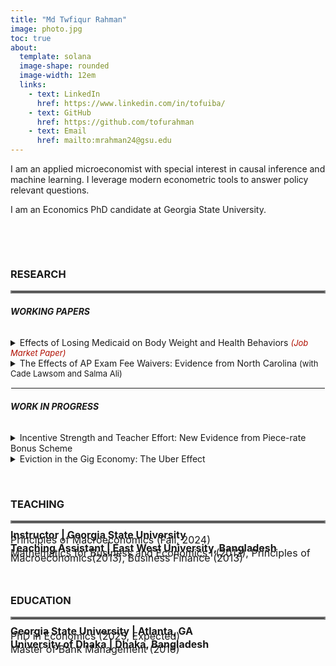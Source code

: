 ```yaml
---
title: "Md Twfiqur Rahman"
image: photo.jpg
toc: true
about: 
  template: solana
  image-shape: rounded
  image-width: 12em
  links:
    - text: LinkedIn
      href: https://www.linkedin.com/in/tofuiba/
    - text: GitHub
      href: https://github.com/tofurahman
    - text: Email
      href: mailto:mrahman24@gsu.edu
---
```


I am an applied microeconomist with special interest in causal inference and machine learning. I leverage modern econometric tools to answer policy relevant questions.

I am an Economics PhD candidate at Georgia State University.

<br>

<br>

### RESEARCH

<hr style="border:2px solid gray">

###### **WORKING PAPERS**

<details><summary>Effects of Losing Medicaid on Body Weight and Health Behaviors <font color=blue; size="2"><i>(Job Market Paper)</i></font></summary>

Approximately 170,000 childless adults abruptly lost Medicaid coverage as a result of Tennessee's 2005 Medicaid reform. Leveraging this policy-induced variation in health insurance coverage, I investigate the impact of large-scale Medicaid disenrollment on body weight and health behaviors. Using Behavioral Risk Factor Surveillance System (BRFSS) data from 1997 to 2010, I estimate synthetic difference-in-differences models that compare Tennessee's outcomes before and after the reform with those of a data-driven, synthetic Tennessee. The findings indicate that the reform increased Body Mass Index (BMI) among Tennessean childless adults by 0.37 points, contributing to roughly 4% rise in the prevalence of overweight or obese individuals (BMI≥25). The effects are strong among young (aged 20-39) as well as female childless adults, who likely experienced disproportionately large coverage loss due to the reform. Examining potential mechanisms, I find that decreased participation in moderate physical activity (e.g., cycling, swimming) and dietary changes partially explain the weight gain.

</details>

<details><summary>The Effects of AP Exam Fee Waivers: Evidence from North Carolina <font size="2">(with Cade Lawsom and Salma Ali)</font></summary>

To be updated soon.

</details>

<hr style="border:1px solid white">

###### **WORK IN PROGRESS**

<details><summary>Incentive Strength and Teacher Effort: New Evidence from Piece-rate Bonus Scheme</summary></details>

<details><summary>Eviction in the Gig Economy: The Uber Effect</summary></details>

<br>

### TEACHING

<hr style="border:2px solid gray">

<p style="margin:0px; padding:0px;"><span style="font-size: 16px; line-height:8px; font-weight:bold;">Instructor \| Georgia State University</span></p>

<p style="margin:0px; padding:0px;margin-bottom:5px;"><span style="font-size: 16px; line-height:8px;">Principles of Macroeconomics (Fall, 2024)</span></p>

<p style="margin:0px; padding:0px;"><span style="font-size: 16px; line-height:8px; font-weight:bold;">Teaching Assistant \| East West University, Bangladesh</span></p>

<p style="margin:0px; padding:0px;"><span style="font-size: 16px; line-height:8px;">Mathematics for Business and Economics I (2012), Principles of Macroeconomics(2013), Business Finance (2013)</span></p>

<br>

### EDUCATION

<hr style="border:2px solid gray">

<p style="margin:0px; padding:0px;"><span style="font-size: 16px; line-height:8px; font-weight:bold;">Georgia State University</strong> \| Atlanta, GA</span></p>

<p style="margin:0px; padding:0px;margin-bottom:5px"><span style="font-size: 16px; line-height:8px;">PhD in Economics (2025, Expected)</span></p>

<p style="margin:0px; padding:0px;"><span style="font-size: 16px; line-height:8px; font-weight:bold;">University of Dhaka</strong> \| Dhaka, Bangladesh</span></p>

<p style="margin:0px; padding:0px;margin-bottom:5px"><span style="font-size: 16px; line-height:8px;">Master of Bank Management (2016)</span></p>
